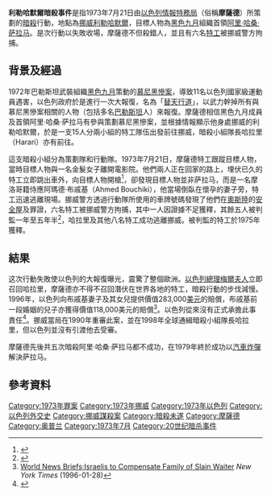 {{noteTA
|1=zh-hans:梅厄; zh-tw:梅爾
|G1=地名
}}
{{Campaignbox 上帝的復仇行動}}

<!-- 檔案不存在 [[File:AliHassanSalameh.jpg|thumb]]]] ，可從英文維基百科取得 -->

'''利勒哈默爾暗殺事件'''是指1973年7月21日由[[以色列|以色列]][[情報特務局|情報特務局]]（俗稱'''摩薩德'''）所策劃的[[暗殺|暗殺]]行動，地點為[[挪威|挪威]][[利勒哈默爾|利勒哈默爾]]，目標人物為[[黑色九月|黑色九月]]組織首領[[阿里·哈桑·萨拉马|阿里·哈桑·萨拉马]]。是次行動以失敗收場，摩薩德不但殺錯人，並且有六名[[特工|特工]]被挪威警方拘捕。

== 背景及經過 ==
1972年巴勒斯坦武裝組織[[黑色九月|黑色九月]]策動的[[慕尼黑慘案|慕尼黑慘案]]，導致11名以色列國家級運動員遇害，以色列政府於是進行一次大報復，名為「[[天譴行動|替天行道]]」，以武力幹掉所有與慕尼黑慘案相關的人物（包括多名[[巴勒斯坦|巴勒斯坦]]人）來報復。摩薩德相信黑色九月成員及{{link-en|武裝17|Force 17}}首領阿里·哈桑·萨拉马有參與策劃慕尼黑慘案，並根據情報顯示他身處挪威的利勒哈默爾，於是一支15人分兩小組的特工隊伍出發前往挪威，暗殺小組隊長哈拉里（Harari）亦有前往。

這支暗殺小組分為策劃隊和行動隊。1973年7月21日，摩薩德特工跟蹤目標人物，當時目標人物與一名金髮女子離開電影院。他們兩人正在回家的路上，埋伏已久的特工立即跳出車外，向目標人物開槍<ref name="Witness; The Lillehammer Hit">{{cite news|title=Witness; The Lillehammer Hit|url=http://downloads.bbc.co.uk/podcasts/worldservice/witness/witness_20130722-0855a.mp3|newspaper=BBC World Service|date=22 July 2013|accessdate=2014-04-04|archive-date=2013-12-02|archive-url=https://web.archive.org/web/20131202230210/http://downloads.bbc.co.uk/podcasts/worldservice/witness/witness_20130722-0855a.mp3|dead-url=no}}</ref>，卻發現目標人物並非萨拉马，而是一名摩洛哥籍侍應阿瑪德·布戚基（Ahmed Bouchiki），他當場倒臥在懷孕的妻子旁，特工迅速逃離現場。挪威警方透過行動隊所使用的車牌號碼發現了他們在[[奧斯陸|奧斯陸]]的[[安全屋|安全屋]]及罪證，六名特工被挪威警方拘捕，其中一人因證據不足獲釋，其餘五人被判監一年至五年半<ref>{{cite web|url=http://israelspy.com/mossad-hit-teams-big-mistake-40-years-ago-wrong-man-killed-in-norway-new-reflections/|title=Mossad Hit Team’s Big Mistake: 40 Years Ago, Wrong Man Killed in Norway — New Reflections|author=|date=1 July 2013|work=israelspy.com|access-date=2014-04-04|archive-url=https://web.archive.org/web/20140407071917/http://israelspy.com/mossad-hit-teams-big-mistake-40-years-ago-wrong-man-killed-in-norway-new-reflections/|archive-date=2014-04-07|dead-url=yes}}</ref>，哈拉里及其他八名特工成功逃離挪威。被判監的特工於1975年獲釋。

== 結果 ==
这次行動失敗使以色列的大報復曝光，震驚了整個歐洲。[[以色列總理|以色列總理]][[梅爾夫人|梅爾夫人]]立即召回哈拉里，摩薩德亦不得不召回潛伏在世界各地的特工，暗殺行動的步伐減慢。1996年，以色列向布戚基妻子及其女兒提供價值283,000[[美元|美元]]的賠償，布戚基前一段婚姻的兒子亦獲得價值118,000美元的賠償<ref>[http://query.nytimes.com/gst/fullpage.html?res=9B02E6DA1639F93BA15752C0A960958260 World News Briefs;Israelis to Compensate Family of Slain Waiter] {{Wayback|url=http://query.nytimes.com/gst/fullpage.html?res=9B02E6DA1639F93BA15752C0A960958260 |date=20080102232041 }} ''New York Times'' (1996-01-28)</ref>。以色列從來沒有正式承擔此事責任<ref>{{cite news| url=http://www.guardian.co.uk/israel/Story/0,2763,193475,00.html| date=2000-03-02| title=Norway solves riddle of Mossad killing| work=The Guardian| location=London| first=Doug| last=Mellgren| accessdate=2014-04-04| archive-date=2008-01-03| archive-url=https://web.archive.org/web/20080103124214/http://www.guardian.co.uk/israel/Story/0,2763,193475,00.html| dead-url=no}}</ref>。挪威當局在1990年重審此案，並在1998年全球通緝暗殺小組隊長哈拉里，但以色列並沒有引渡他去受審。

摩薩德先後共五次暗殺阿里·哈桑·萨拉马都不成功，在1979年終於成功以[[汽車炸彈|汽車炸彈]]解決萨拉马。

== 參考資料 ==
{{Reflist}}

[[Category:1973年罪案|Category:1973年罪案]]
[[Category:1973年挪威|Category:1973年挪威]]
[[Category:1973年以色列|Category:1973年以色列]]
[[Category:以色列外交史|Category:以色列外交史]]
[[Category:挪威謀殺案|Category:挪威謀殺案]]
[[Category:暗殺未遂|Category:暗殺未遂]]
[[Category:摩薩德|Category:摩薩德]]
[[Category:奥普兰|Category:奥普兰]]
[[Category:1973年7月|Category:1973年7月]]
[[Category:20世纪暗杀事件|Category:20世纪暗杀事件]]